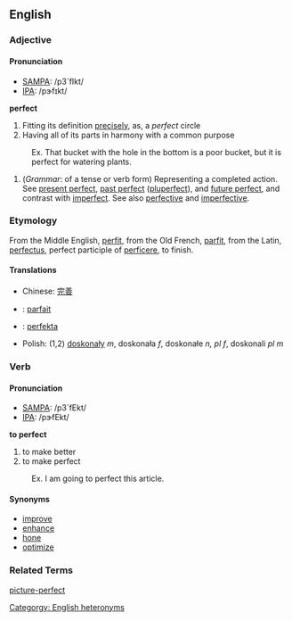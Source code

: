 ==English==

===Adjective===
====Pronunciation====
*[[w:SAMPA|SAMPA]]: /p3`fIkt/
*[[w:IPA|IPA]]: /pɝfɪkt/

'''perfect'''
# Fitting its definition [[precise]]ly, as, a ''perfect'' circle
# Having all of its parts in harmony with a common purpose
:Ex. That bucket with the hole in the bottom is a poor bucket, but it is perfect for watering plants.
# (''Grammar'': of a tense or verb form) Representing a completed action.  See [[present perfect]], [[past perfect]] ([[pluperfect]]), and [[future perfect]], and contrast with [[imperfect]].  See also [[perfective]] and [[imperfective]].

===Etymology===
From the Middle English, [[perfit]], from the Old French, [[parfit]], from the Latin, [[perfectus]], perfect participle of [[perficere]], to finish.

====Translations====
*Chinese: [[完善]]
* {{fr}} : [[parfait]]
* {{io}} : [[perfekta]]
*Polish: (1,2) [[doskonały]] ''m'', doskonała ''f'', doskonałe ''n, pl f'', doskonali ''pl m''

===Verb===
====Pronunciation====
*[[w:SAMPA|SAMPA]]: /p3`fEkt/
*[[w:IPA|IPA]]: /pɝfEkt/

'''to perfect'''
#to make better
#to make perfect
:Ex. I am going to perfect this article.

====Synonyms====
*[[improve]]
*[[enhance]]
*[[hone]]
*[[optimize]]

===Related Terms===
[[picture-perfect]]

[[Categorgy: English heteronyms]]